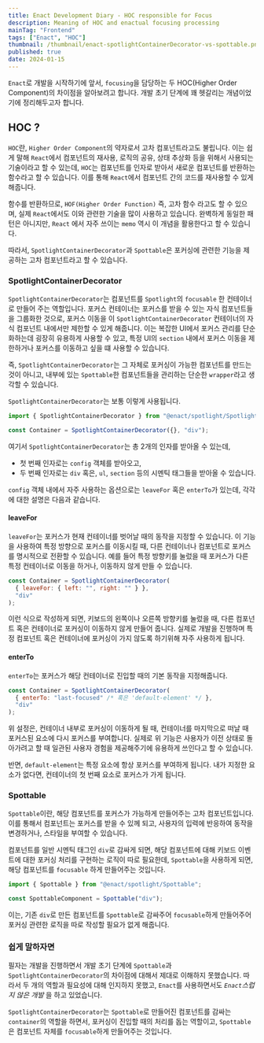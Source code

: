 ```yaml
---
title: Enact Development Diary - HOC responsible for Focus
description: Meaning of HOC and enactual focusing processing
mainTag: "Frontend"
tags: ["Enact", "HOC"]
thumbnail: /thumbnail/enact-spotlightContainerDecorator-vs-spottable.png
published: true
date: 2024-01-15
---
```


`Enact`로 개발을 시작하기에 앞서, `focusing`을 담당하는 두 HOC(Higher Order Component)의 차이점을 알아보려고 합니다.
개발 초기 단계에 꽤 헷갈리는 개념이었기에 정리해두고자 합니다.

## HOC ?

`HOC`란, `Higher Order Component`의 약자로서 고차 컴포넌트라고도 불립니다.
이는 쉽게 말해 `React`에서 컴포넌트의 재사용, 로직의 공유, 상태 추상화 등을 위해서 사용되는 기술이라고 할 수 있는데,
`HOC`는 컴포넌트를 인자로 받아서 새로운 컴포넌트를 반환하는 함수라고 할 수 있습니다.
이를 통해 `React`에서 컴포넌트 간의 코드를 재사용할 수 있게 해줍니다.

함수를 반환하므로, `HOF(Higher Order Function)` 즉, 고차 함수 라고도 할 수 있으며, 실제 `React`에서도 이와 관련한 기술을 많이 사용하고 있습니다.
완벽하게 동일한 패턴은 아니지만, `React` 에서 자주 쓰이는 `memo` 역시 이 개념을 활용한다고 할 수 있습니다.

따라서, `SpotlightContainerDecorator`과 `Spottable`은 포커싱에 관련한 기능을 제공하는 고차 컴포넌트라고 할 수 있습니다.

### SpotlightContainerDecorator

`SpotlightContainerDecorator`는 컴포넌트를 `Spotlight`의 `focusable` 한 컨테이너로 만들어 주는 역할입니다.
포커스 컨테이너는 포커스를 받을 수 있는 자식 컴포넌트들을 그룹화한 것으로, 포커스 이동을 이 `SpotlightContainerDecorator` 컨테이너의 자식 컴포넌트 내에서만 제한할 수 있게 해줍니다.
이는 복잡한 UI에서 포커스 관리를 단순화하는데 굉장히 유용하게 사용할 수 있고, 특정 UI의 `section` 내에서 포커스 이동을 제한하거나 포커스를 이동하고 싶을 떄 사용할 수 있습니다.

즉, `SpotlightContainerDecorator`는 그 자체로 포커싱이 가능한 컴포넌트를 만드는 것이 아니고, 내부에 있는 `Spottable`한 컴포넌트들을 관리하는 단순한 `wrapper`라고 생각할 수 있습니다.

`SpotlightContainerDecorator`는 보통 이렇게 사용됩니다.

```jsx
import { SpotlightContainerDecorator } from "@enact/spotlight/SpotlightContainerDecorator";

const Container = SpotlightContainerDecorator({}, "div");
```

여기서 `SpotlightContainerDecorator`는 총 2개의 인자를 받아올 수 있는데,

- 첫 번째 인자로는 `config` 객체를 받아오고,
- 두 번째 인자로는 `div` 혹은, `ul`, `section` 등의 시멘틱 태그들을 받아올 수 있습니다.

`config` 객체 내에서 자주 사용하는 옵션으로는 `leaveFor` 혹은 `enterTo`가 있는데, 각각에 대한 설명은 다음과 같습니다.

#### leaveFor

`leaveFor`는 포커스가 현재 컨테이너를 벗어날 때의 동작을 지정할 수 있습니다.
이 기능을 사용하여 특정 방향으로 포커스를 이동시킬 때, 다른 컨테이너나 컴포넌트로 포커스를 명시적으로 전환할 수 있습니다.
예를 들어 특정 방향키를 눌렀을 때 포커스가 다른 특정 컨테이너로 이동을 하거나, 이동하지 않게 만들 수 있습니다.

```jsx
const Container = SpotlightContainerDecorator(
  { leaveFor: { left: "", right: "" } },
  "div"
);
```

이런 식으로 작성하게 되면, 키보드의 왼쪽이나 오른쪽 방향키를 눌렀을 때, 다른 컴포넌트 혹은 컨테이너로 포커싱이 이동하지 않게 만들어 줍니다.
실제로 개발을 진행하며 특정 컴포넌트 혹은 컨테이너에 포커싱이 가지 않도록 하기위해 자주 사용하게 됩니다.

#### enterTo

`enterTo`는 포커스가 해당 컨테이너로 진입할 때의 기본 동작을 지정해줍니다.

```jsx
const Container = SpotlightContainerDecorator(
  { enterTo: "last-focused" /* 혹은 'default-element' */ },
  "div"
);
```

위 설정은, 컨테이너 내부로 포커싱이 이동하게 될 때, 컨테이너를 마지막으로 떠날 때 포커스된 요소에 다시 포커스를 부여합니다.
실제로 위 기능은 사용자가 이전 상태로 돌아가려고 할 때 일관된 사용자 경험을 제공해주기에 유용하게 쓰인다고 할 수 있습니다.

반면, `default-element`는 특정 요소에 항상 포커스를 부여하게 됩니다.
내가 지정한 요소가 없다면, 컨테이너의 첫 번째 요소로 포커스가 가게 됩니다.

### Spottable

`Spottable`이란, 해당 컴포넌트를 포커스가 가능하게 만들어주는 고차 컴포넌트입니다.
이를 통해서 컴포넌트는 포커스를 받을 수 있께 되고, 사용자의 입력에 반응하여 동작을 변경하거나, 스타일을 부여할 수 있습니다.

컴포넌트를 일반 시멘틱 태그인 `div`로 감싸게 되면, 해당 컴포넌트에 대해 키보드 이벤트에 대한 포커싱 처리를 구현하는 로직이 따로 필요한데,
`Spottable`을 사용하게 되면, 해당 컴포넌트를 `focusable` 하게 만들어주는 것입니다.

```jsx
import { Spottable } from "@enact/spotlight/Spottable";

const SpottableComponent = Spottable("div");
```

이는, 기존 `div`로 만든 컴포넌트를 `Spottable`로 감싸주어 `focusable`하게 만들어주어 포커싱 관련한 로직을 따로 작성할 필요가 없게 해줍니다.

### 쉽게 말하자면

필자는 개발을 진행하면서 개발 초기 단계에 `Spottable`과 `SpotlightContainerDecorator`의 차이점에 대해서 제대로 이해하지 못했습니다.
따라서 두 개의 역할과 필요성에 대해 인지하지 못했고, `Enact`를 사용하면서도 _`Enact`스럽지 않은 개발_ 을 하고 있었습니다.

`SpotlightContainerDecorator`는 `Spottable`로 만들어진 컴포넌트를 감싸는 `container`의 역할을 하면서, 포커싱이 진입할 때의 처리를 돕는 역할이고,
`Spottable`은 컴포넌트 자체를 `focusable`하게 만들어주는 것입니다.
